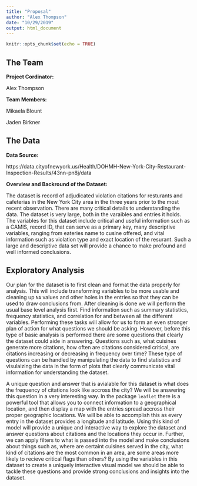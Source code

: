 ---
title: "Proposal"
author: "Alex Thompson"
date: "10/29/2019"
output: html_document
---

```{r setup, include=FALSE}
knitr::opts_chunk$set(echo = TRUE)
```

## The Team

**Project Cordinator:**

Alex Thompson

**Team Members:**

Mikaela Blount

Jaden Birkner

## The Data

**Data Source:**

https://data.cityofnewyork.us/Health/DOHMH-New-York-City-Restaurant-Inspection-Results/43nn-pn8j/data

**Overview and Backround of the Dataset:**

  The dataset is record of adjudicated violation citations for resturants and cafeterias in the New York City area in the three years prior to the most recent observation. There are many critical details to understanding the data. The dataset is very large, both in the varaibles and entries it holds. The variables for this dataset include critical and useful information such as a CAMIS, record ID, that can serve as a primary key, many descriptive variables, ranging from eateries name to cusine offered, and vital information such as violation type and exact location of the resurant. Such a large and descriptive data set will provide a chance to make profound and well informed conclusions.

## Exploratory Analysis

  Our plan for the dataset is to first clean and format the data properly for analysis. This will include transforming variables to be more usable and cleaning up `NA` values and other holes in the entries so that they can be used to draw conclusions from. After cleaning is done we will perform the usual base level analysis first. Find information such as summary statistics, frequency statistics, and correlation for and between all the different variables. Performing these tasks will allow for us to form an even stronger plan of action for what questions we should be asking. However, before this type of basic analysis is performed there are some questions that clearly the dataset could aide in answering. Questions such as, what cuisines generate more citations, how often are citations considered critical, are citations increasing or decreasing in frequency over time? These type of questions can be handled by manipulating the data to find statistics and visulaizing the data in the form of plots that clearly communicate vital information for understanding the dataset. 
  
  A unique question and answer that is avialable for this dataset is what does the frequency of citations look like accross the city? We will be answering this question in a very interesting way. In the package `leaflet` there is a powerful tool that allows you to connect information to a geographical location, and then display a map with the entries spread accross their proper geographic locations. We will be able to accomplish this as every entry in the dataset provides a longitude and latitude. Using this kind of model will provide a unique and interactive way to explore the dataset and answer questions about citations and the locations they occur in. Further, we can apply filters to what is passed into the model and make conclusions about things such as, where are certaint cuisines served in the city, what kind of citations are the most common in an area, are some areas more likely to recieve critical flags than others? By using the variables in this dataset to create a uniquely interactive visual model we should be able to tackle these questions and provide strong conclusions and insights into the dataset. 
